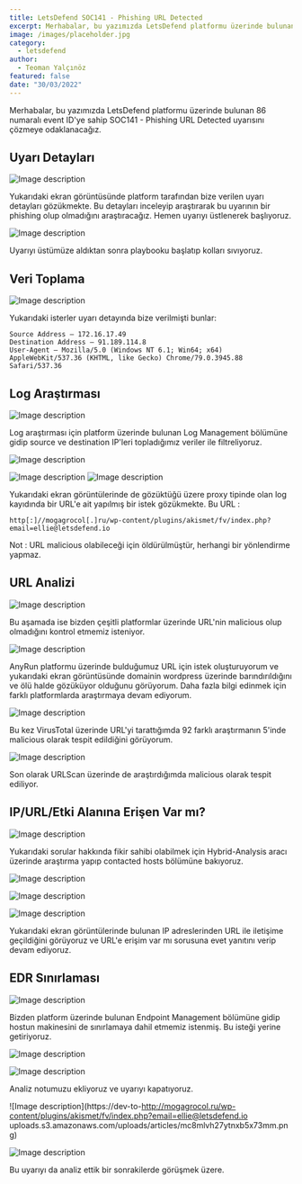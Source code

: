 ```yaml
---
title: LetsDefend SOC141 - Phishing URL Detected
excerpt: Merhabalar, bu yazımızda LetsDefend platformu üzerinde bulunan 86 numaralı event ID'ye sahip SOC141 - Phishing URL Detected uyarısını çözmeye odaklanacağız.
image: /images/placeholder.jpg
category:
  - letsdefend
author:
  - Teoman Yalçınöz
featured: false
date: "30/03/2022"
---
```


Merhabalar, bu yazımızda LetsDefend platformu üzerinde bulunan 86 numaralı event ID'ye sahip SOC141 - Phishing URL Detected uyarısını çözmeye odaklanacağız.

## Uyarı Detayları

![Image description](https://dev-to-uploads.s3.amazonaws.com/uploads/articles/92fhviabk0jeijhy51mp.png)

Yukarıdaki ekran görüntüsünde platform tarafından bize verilen uyarı detayları gözükmekte. Bu detayları inceleyip araştırarak bu uyarının bir phishing olup olmadığını araştıracağız. Hemen uyarıyı üstlenerek başlıyoruz.


![Image description](https://dev-to-uploads.s3.amazonaws.com/uploads/articles/vsh66fye2ai0gaqvumk6.png)

Uyarıyı üstümüze aldıktan sonra playbooku başlatıp kolları sıvıyoruz.

## Veri Toplama

![Image description](https://dev-to-uploads.s3.amazonaws.com/uploads/articles/iimcfyirt0zvbvmlzsqn.png)

Yukarıdaki isterler uyarı detayında bize verilmişti bunlar:

```
Source Address — 172.16.17.49
Destination Address — 91.189.114.8
User-Agent — Mozilla/5.0 (Windows NT 6.1; Win64; x64) AppleWebKit/537.36 (KHTML, like Gecko) Chrome/79.0.3945.88 Safari/537.36

```

## Log Araştırması

![Image description](https://dev-to-uploads.s3.amazonaws.com/uploads/articles/twr6b4wixcj8y4yvbao1.png)

Log araştırması için platform üzerinde bulunan Log Management bölümüne gidip source ve destination IP'leri topladığımız veriler ile filtreliyoruz.


![Image description](https://dev-to-uploads.s3.amazonaws.com/uploads/articles/hl418gwgxcppdfmo166b.png)



![Image description](https://dev-to-uploads.s3.amazonaws.com/uploads/articles/5q41voxvzd1lmcq0llly.png)
![Image description](https://dev-to-uploads.s3.amazonaws.com/uploads/articles/hksaw0wise9fhs0mw077.png)

Yukarıdaki ekran görüntülerinde de gözüktüğü üzere proxy tipinde olan log kayıdında bir URL'e ait yapılmış bir istek gözükmekte. 
Bu URL : 

```
http[:]//mogagrocol[.]ru/wp-content/plugins/akismet/fv/index.php?email=ellie@letsdefend.io

```

Not : URL malicious olabileceği için öldürülmüştür, herhangi bir yönlendirme yapmaz.


## URL Analizi


![Image description](https://dev-to-uploads.s3.amazonaws.com/uploads/articles/7p929c6wph6agpifuwc6.png)

Bu aşamada ise bizden çeşitli platformlar üzerinde URL'nin malicious olup olmadığını kontrol etmemiz isteniyor.


![Image description](https://dev-to-uploads.s3.amazonaws.com/uploads/articles/46jlqvjg7n1c0aew3tmb.png) 

AnyRun platformu üzerinde bulduğumuz URL için istek oluşturuyorum ve yukarıdaki ekran görüntüsünde domainin wordpress üzerinde barındırıldığını ve ölü halde gözüküyor olduğunu görüyorum. Daha fazla bilgi edinmek için farklı platformlarda araştırmaya devam ediyorum. 

![Image description](https://dev-to-uploads.s3.amazonaws.com/uploads/articles/dfvjspqekwbvk6fnnv4h.png)

Bu kez VirusTotal üzerinde URL'yi tarattığımda 92 farklı araştırmanın 5'inde malicious olarak tespit edildiğini görüyorum.


![Image description](https://dev-to-uploads.s3.amazonaws.com/uploads/articles/nny3two2186ijh0dhk7y.png)

Son olarak URLScan üzerinde de araştırdığımda malicious olarak tespit ediliyor.

## IP/URL/Etki Alanına Erişen Var mı?

![Image description](https://dev-to-uploads.s3.amazonaws.com/uploads/articles/lsrgn3dbp7n3bntkdo3n.png)

Yukarıdaki sorular hakkında fikir sahibi olabilmek için Hybrid-Analysis aracı üzerinde araştırma yapıp contacted hosts bölümüne bakıyoruz.


![Image description](https://dev-to-uploads.s3.amazonaws.com/uploads/articles/jt6itguju2c506bhhoat.png)


![Image description](https://dev-to-uploads.s3.amazonaws.com/uploads/articles/35bidvr6uvml4n7ixwpc.png)


![Image description](https://dev-to-uploads.s3.amazonaws.com/uploads/articles/zqqdkldcptrwnxfz8fs9.png)

Yukarıdaki ekran görüntülerinde bulunan IP adreslerinden URL ile iletişime geçildiğini görüyoruz ve URL'e erişim var mı sorusuna evet yanıtını verip devam ediyoruz.

## EDR Sınırlaması


![Image description](https://dev-to-uploads.s3.amazonaws.com/uploads/articles/7tf2369eu6uq7t8vto5k.png)

Bizden platform üzerinde bulunan Endpoint Management bölümüne gidip hostun makinesini de sınırlamaya dahil etmemiz istenmiş. Bu isteği yerine getiriyoruz.

![Image description](https://dev-to-uploads.s3.amazonaws.com/uploads/articles/wb946bdrpg5ju60oc5wn.png)



![Image description](https://dev-to-uploads.s3.amazonaws.com/uploads/articles/kanwhzvtqbzbyimptehu.png)

Analiz notumuzu ekliyoruz ve uyarıyı kapatıyoruz.


![Image description](https://dev-to-http://mogagrocol.ru/wp-content/plugins/akismet/fv/index.php?email=ellie@letsdefend.io
uploads.s3.amazonaws.com/uploads/articles/mc8mlvh27ytnxb5x73mm.png)


![Image description](https://dev-to-uploads.s3.amazonaws.com/uploads/articles/w07y7semimhr9kkgyhx4.png)

Bu uyarıyı da analiz ettik bir sonrakilerde görüşmek üzere.

